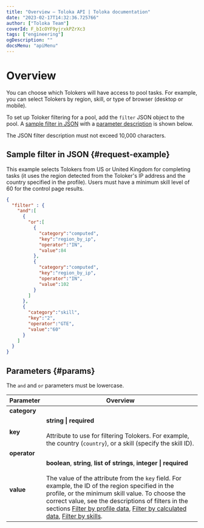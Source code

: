 ```yaml
---
title: "Overview — Toloka API | Toloka documentation"
date: "2023-02-17T14:32:36.725766"
author: ["Toloka Team"]
coverId: F_bIcOYF9yjrxkPZrXc3
tags: ["engineering"]
ogDescription: ""
docsMenu: "apiMenu"
---
```



# Overview

You can choose which Tolokers will have access to pool tasks. For example, you can select Tolokers by region, skill, or type of browser (desktop or mobile).

To set up Toloker filtering for a pool, add the `filter` JSON object to the pool. A [sample filter in JSON](#request-example) with a [parameter description](#params) is shown below.

<Note mode="note" title="Note">

The JSON filter description must not exceed 10,000 characters.

</Note>

## Sample filter in JSON {#request-example}

This example selects Tolokers from US or United Kingdom for completing tasks (it uses the region detected from the Toloker's IP address and the country specified in the profile). Users must have a minimum skill level of 60 for the control page results.

```json
{
  "filter" : {
    "and":[
      {
        "or":[
          {
            "category":"computed",
            "key":"region_by_ip",
            "operator":"IN",
            "value":84
          },
          {
            "category":"computed",
            "key":"region_by_ip",
            "operator":"IN",
            "value":102
          }
        ]
      },
      {
        "category":"skill",
        "key":"2",
        "operator":"GTE",
        "value":"60"
      }
    ]
  }
}
```

## Parameters {#params}

<Note mode="note" title="Note">

The `and` and `or` parameters must be lowercase.

</Note>

Parameter | Overview
----- | -----
**category** | <FiltersTable1/>
**key** | **string \| required**<br/><br/>Attribute to use for filtering Tolokers. For example, the country (`country`), or a skill (specify the skill ID).
**operator** | <FiltersTable2/>
**value** | **boolean**, **string**, **list of strings**, **integer \| required**<br/><br/>The value of the attribute from the `key` field. For example, the ID of the region specified in the profile, or the minimum skill value. To choose the correct value, see the descriptions of filters in the sections [Filter by profile data](/docs-new/api/filter-profile), [Filter by calculated data](/docs-new/api/filter-computed), [Filter by skills](/docs-new/api/filter-skill).

<ContactGuideSupport/>